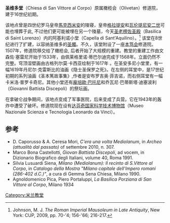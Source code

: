 {{Infobox Historic building
|image= Chiesa via san vittore.JPG
|name= 圣维多堂
|location_town= [[米兰|米兰]]
|location_country=[[意大利|意大利]]
}}
'''圣维多堂'''（Chiesa di San Vittore al Corpo）原属橄榄会（Olivetan）修道院，建于16世纪初期。

该地点曾是四世纪罗马皇帝[[馬克西米安|馬克西米安]]的陵寝，皇帝[[格拉提安|格拉提安]]和[[瓦伦提尼安二世|瓦伦提尼安二世]]可能也埋葬于此, 不过他们更可能被埋在另一个陵墓，今天[[圣老楞佐圣殿_(米兰)|圣老楞佐圣殿]]（Basilica di Saint Lorenzo）内的阿基利诺小堂（Capella di Sant'Aquilino）。<ref>Johnson, M. J. ''The Roman Imperial Mausoleum in Late Antiquity'', New York: CUP, 2009, pp. 70-'4; 156-'66; 216-217.</ref> 该堂在8世纪进行了扩建，以容纳圣维多的[[圣髑|圣髑]]。不久，该堂附设了一座[[本笃会|本笃会]]修道院。1507年，修道院移交给了橄榄会, 后者开始了大规模的重建。教堂的重建工作由文森佐·塞雷尼开始于1533年，由佩莱格里诺·蒂巴尔迪完成于1568年。立面仍然不完整。穹顶湿壁画由古格列尔莫·卡西亚绘制于1617年 。在圣安多尼小堂里，有一幅1619年丹尼尔·克雷斯比的油画《隐士圣保罗之死》。在左侧的耳堂中，是17世纪初期的系列油画《圣本篤故事集》,作者是安布罗吉奥·菲吉诺，而右侧耳堂有一幅卡米洛·普罗卡奇尼。其他小堂还有[[龐培歐·巴托尼|龐培歐·巴托尼]]和乔瓦尼·巴蒂斯塔·迪塞波利（Giovanni Battista Discepoli）的祭坛画。

在拿破仑战争期间，该地点变成了军事医院，后来变成了兵营。它在1943年的轰炸中遭受了破坏。修道院现在设有[[达芬奇国家科学技术博物馆|达芬奇国家科学技术博物馆]]（Museo Nazionale Scienza e Tecnologia Leonardo da Vinci）。

==参考==
*D. Caporusso & A. Ceresa Mori, ''C'era una volta Mediolanum'', in ''Archeo (attualità dal passato)'' of settembre 2010, n. 307.
*Marco Bona Castellotti, ''Giovan Battista Discepoli'', ad vocem, in Dizionario Biografico degli Italiani, volume 40, Roma 1991.
*Silvia Lusuardi Siena, ''Milano (Mediolanum): Il recinto di S.Vittore al Corpo'', in ''Catalogo della Mostra "Milano capitale dell'Impero romani (286-402 d.C.)"'', a cura di Gemma Sena Chiesa, Milano 1990.
*Agnoldomenico Pica, Piero Portaluppi, ''La Basilica Porziana di San Vittore al Corpo'', Milano 1934
{{coord|45.462693|N|9.170084|E|format=dms|scale:5000|display=title}}
{{Reflist}}
{{米兰地标}}
[[Category:米兰教堂|Category:米兰教堂]]